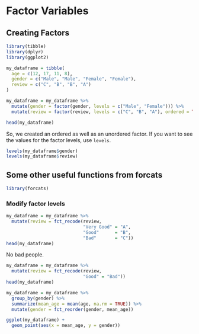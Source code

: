# Factor Variables 

## Creating Factors
```r
library(tibble)
library(dplyr)
library(ggplot2)

my_dataframe = tibble(
  age = c(12, 17, 11, 8),
  gender = c("Male", "Male", "Female", "Female"),
  review = c("C", "B", "B", "A")
)

my_dataframe = my_dataframe %>%
  mutate(gender = factor(gender, levels = c("Male", "Female"))) %>% 
  mutate(review = factor(review, levels = c("C", "B", "A"), ordered = TRUE))

head(my_dataframe)
```
So, we created an ordered as well as an unordered factor. If you want to see the values for the factor levels, use `levels`. 
```r
levels(my_dataframe$gender)
levels(my_dataframe$review)
```

## Some other useful functions from forcats
```r
library(forcats)
```
### Modify factor levels 
```r
my_dataframe = my_dataframe %>%
  mutate(review = fct_recode(review,
                             "Very Good" = "A",
                             "Good"      = "B", 
                             "Bad"       = "C"))
head(my_dataframe)
```

No bad people.

```r
my_dataframe = my_dataframe %>%
  mutate(review = fct_recode(review,
                             "Good" = "Bad"))
head(my_dataframe)
```
```r
my_dataframe = my_dataframe %>%
  group_by(gender) %>%
  summarize(mean_age = mean(age, na.rm = TRUE)) %>%
  mutate(gender = fct_reorder(gender, mean_age))

ggplot(my_dataframe) + 
  geom_point(aes(x = mean_age, y = gender)) 
```

